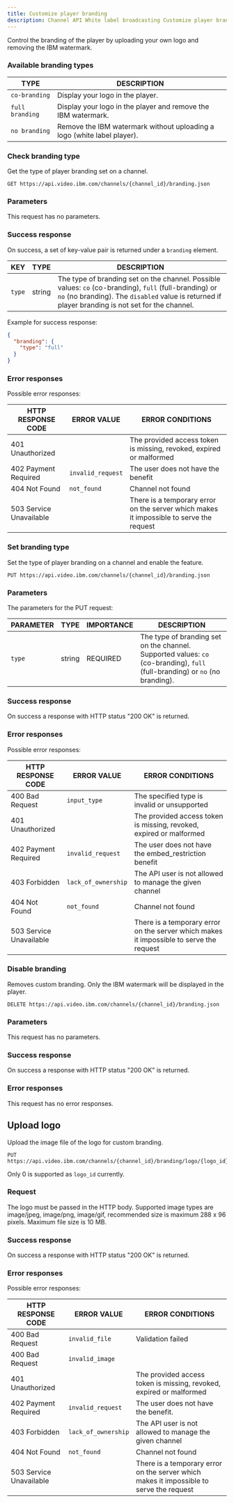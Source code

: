 ```yaml
---
title: Customize player branding
description: Channel API White label broadcasting Customize player branding
---
```


Control the branding of the player by uploading your own logo and removing the IBM watermark.

### Available branding types

| TYPE            | DESCRIPTION                                                             |
| --------------- | ----------------------------------------------------------------------- |
| `co-branding`   | Display your logo in the player.                                        |
| `full branding` | Display your logo in the player and remove the IBM watermark.           |
| `no branding`   | Remove the IBM watermark without uploading a logo (white label player). |

### Check branding type

Get the type of player branding set on a channel.

```
GET https://api.video.ibm.com/channels/{channel_id}/branding.json
```

### Parameters

This request has no parameters.

### Success response

On success, a set of key-value pair is returned under a `branding` element.

| KEY    | TYPE   | DESCRIPTION                                                                                                                                                                                                 |
| ------ | ------ | ----------------------------------------------------------------------------------------------------------------------------------------------------------------------------------------------------------- |
| `type` | string | The type of branding set on the channel. Possible values: `co` (co-branding), `full` (full-branding) or `no` (no branding). The `disabled` value is returned if player branding is not set for the channel. |

Example for success response:

```json
{
  "branding": {
    "type": "full"
  }
}
```

### Error responses

Possible error responses:

| HTTP RESPONSE CODE      | ERROR VALUE       | ERROR CONDITIONS                                                                        |
| ----------------------- | ----------------- | --------------------------------------------------------------------------------------- |
| 401 Unauthorized        |                   | The provided access token is missing, revoked, expired or malformed                     |
| 402 Payment Required    | `invalid_request` | The user does not have the benefit                                                      |
| 404 Not Found           | `not_found`       | Channel not found                                                                       |
| 503 Service Unavailable |                   | There is a temporary error on the server which makes it impossible to serve the request |

### Set branding type

Set the type of player branding on a channel and enable the feature.

```
PUT https://api.video.ibm.com/channels/{channel_id}/branding.json
```

### Parameters

The parameters for the PUT request:

| PARAMETER | TYPE   | IMPORTANCE | DESCRIPTION                                                                                                                  |
| --------- | ------ | ---------- | ---------------------------------------------------------------------------------------------------------------------------- |
| `type`    | string | REQUIRED   | The type of branding set on the channel. Supported values: `co` (co-branding), `full` (full-branding) or `no` (no branding). |

### Success response

On success a response with HTTP status "200 OK" is returned.

### Error responses

Possible error responses:

| HTTP RESPONSE CODE      | ERROR VALUE         | ERROR CONDITIONS                                                                        |
| ----------------------- | ------------------- | --------------------------------------------------------------------------------------- |
| 400 Bad Request         | `input_type`        | The specified type is invalid or unsupported                                            |
| 401 Unauthorized        |                     | The provided access token is missing, revoked, expired or malformed                     |
| 402 Payment Required    | `invalid_request`   | The user does not have the embed_restriction benefit                                    |
| 403 Forbidden           | `lack_of_ownership` | The API user is not allowed to manage the given channel                                 |
| 404 Not Found           | `not_found`         | Channel not found                                                                       |
| 503 Service Unavailable |                     | There is a temporary error on the server which makes it impossible to serve the request |

### Disable branding

Removes custom branding. Only the IBM watermark will be displayed in the player.

```
DELETE https://api.video.ibm.com/channels/{channel_id}/branding.json
```

### Parameters

This request has no parameters.

### Success response

On success a response with HTTP status "200 OK" is returned.

### Error responses

This request has no error responses.

## Upload logo

Upload the image file of the logo for custom branding.

```
PUT https://api.video.ibm.com/channels/{channel_id}/branding/logo/{logo_id}.json
```

Only 0 is supported as `logo_id` currently.

### Request

The logo must be passed in the HTTP body. Supported image types are image/jpeg, image/png, image/gif, recommended size is maximum 288 x 96 pixels. Maximum file size is 10 MB.

### Success response

On success a response with HTTP status "200 OK" is returned.

### Error responses

Possible error responses:

| HTTP RESPONSE CODE      | ERROR VALUE         | ERROR CONDITIONS                                                                        |
| ----------------------- | ------------------- | --------------------------------------------------------------------------------------- |
| 400 Bad Request         | `invalid_file`      | Validation failed                                                                       |
| 400 Bad Request         | `invalid_image`     |                                                                                         |
| 401 Unauthorized        |                     | The provided access token is missing, revoked, expired or malformed                     |
| 402 Payment Required    | `invalid_request`   | The user does not have the benefit.                                                     |
| 403 Forbidden           | `lack_of_ownership` | The API user is not allowed to manage the given channel                                 |
| 404 Not Found           | `not_found`         | Channel not found                                                                       |
| 503 Service Unavailable |                     | There is a temporary error on the server which makes it impossible to serve the request |

